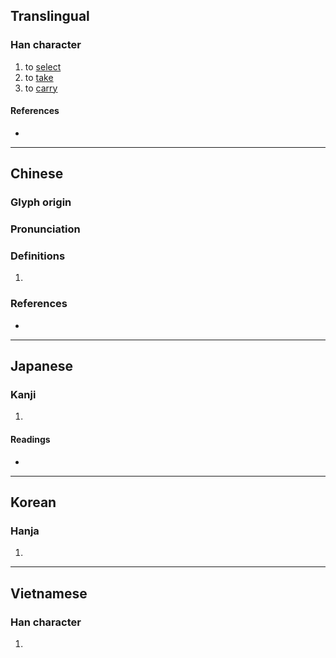 {{character info/new}}
==Translingual==

===Han character===
{{Han char|rn=64|rad=手|as=07|sn=10|four=59027|canj=QFB|ids=⿰扌肖}}

# to [[select]]
# to [[take]]
# to [[carry]]

====References====
* {{Han ref|kx=0433.250|dkj=12148|dj=0783.050|hdz=31881.040|uh=634E|ud=25422|bh=AEB4|bd=44724}}

----

==Chinese==
{{zh-forms}}

===Glyph origin===
{{Han etym}}

===Pronunciation===
{{zh-pron
|m=shāo
|c=saau1,siu1
|h=pfs=sêu
|md=
|mn=sau/sa
|mn_note=sau - literary; sa - vernacular
|w=
|mc=y
|oc=y
|cat=
}}

===Definitions===
{{zh-hanzi}}

# {{rfdef|lang=zh}}

===References===
* {{R:yue:Hanzi}}

----

==Japanese==

===Kanji===
{{ja-kanji|grade=|rs=手07}}

# {{defn|lang=ja|sort=手07}}

====Readings====
* {{ja-readings|on=[[そう]] (sō), [[しょう]] (shō)|kun=[[とる]] (toru)}}

----

==Korean==

===Hanja===
{{ko-hanja|hangeul=소|eumhun=|rv=so|mr=so|y=so}}

# {{defn|lang=ko|sort=手07}}

----

==Vietnamese==

===Han character===
{{vi-hantu|[[sao]]|rs=手07}}

# {{defn|lang=vi|sort=手07}}